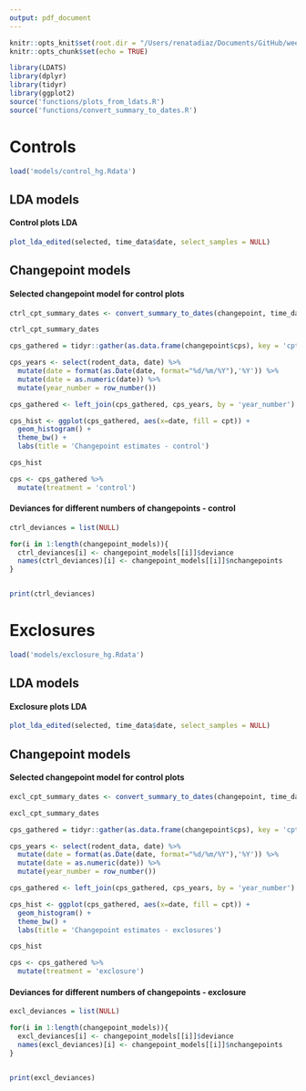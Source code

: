 ```yaml
---
output: pdf_document
---
```


```r
knitr::opts_knit$set(root.dir = "/Users/renatadiaz/Documents/GitHub/weecology/LDA-kratplots")
knitr::opts_chunk$set(echo = TRUE)
```


```r
library(LDATS)
library(dplyr)
library(tidyr)
library(ggplot2)
source('functions/plots_from_ldats.R')
source('functions/convert_summary_to_dates.R')
```

# Controls

```r
load('models/control_hg.Rdata')
```

## LDA models

#### Control plots LDA
```r
plot_lda_edited(selected, time_data$date, select_samples = NULL)
```

## Changepoint models

#### Selected changepoint model for control plots

```r

ctrl_cpt_summary_dates <- convert_summary_to_dates(changepoint, time_data)

ctrl_cpt_summary_dates
```

```r

cps_gathered = tidyr::gather(as.data.frame(changepoint$cps), key = 'cpt', value = 'year_number', 1:changepoint$nchangepoints)

cps_years <- select(rodent_data, date) %>%
  mutate(date = format(as.Date(date, format="%d/%m/%Y"),'%Y')) %>%
  mutate(date = as.numeric(date)) %>%
  mutate(year_number = row_number()) 

cps_gathered <- left_join(cps_gathered, cps_years, by = 'year_number')

cps_hist <- ggplot(cps_gathered, aes(x=date, fill = cpt)) + 
  geom_histogram() +
  theme_bw() + 
  labs(title = 'Changepoint estimates - control')

cps_hist

cps <- cps_gathered %>%
  mutate(treatment = 'control')

```

#### Deviances for different numbers of changepoints - control
```r

ctrl_deviances = list(NULL)

for(i in 1:length(changepoint_models)){
  ctrl_deviances[i] <- changepoint_models[[i]]$deviance
  names(ctrl_deviances)[i] <- changepoint_models[[i]]$nchangepoints
}


print(ctrl_deviances)

```



\newpage

# Exclosures

```r
load('models/exclosure_hg.Rdata')
```

## LDA models

#### Exclosure plots LDA
```r
plot_lda_edited(selected, time_data$date, select_samples = NULL)
```

## Changepoint models

#### Selected changepoint model for control plots

```r

excl_cpt_summary_dates <- convert_summary_to_dates(changepoint, time_data)

excl_cpt_summary_dates
```

```r

cps_gathered = tidyr::gather(as.data.frame(changepoint$cps), key = 'cpt', value = 'year_number', 1:changepoint$nchangepoints)

cps_years <- select(rodent_data, date) %>%
  mutate(date = format(as.Date(date, format="%d/%m/%Y"),'%Y')) %>%
  mutate(date = as.numeric(date)) %>%
  mutate(year_number = row_number()) 

cps_gathered <- left_join(cps_gathered, cps_years, by = 'year_number')

cps_hist <- ggplot(cps_gathered, aes(x=date, fill = cpt)) + 
  geom_histogram() +
  theme_bw() + 
  labs(title = 'Changepoint estimates - exclosures')

cps_hist

cps <- cps_gathered %>%
  mutate(treatment = 'exclosure')

```

#### Deviances for different numbers of changepoints - exclosure
```r

excl_deviances = list(NULL)

for(i in 1:length(changepoint_models)){
  excl_deviances[i] <- changepoint_models[[i]]$deviance
  names(excl_deviances)[i] <- changepoint_models[[i]]$nchangepoints
}


print(excl_deviances)

```
